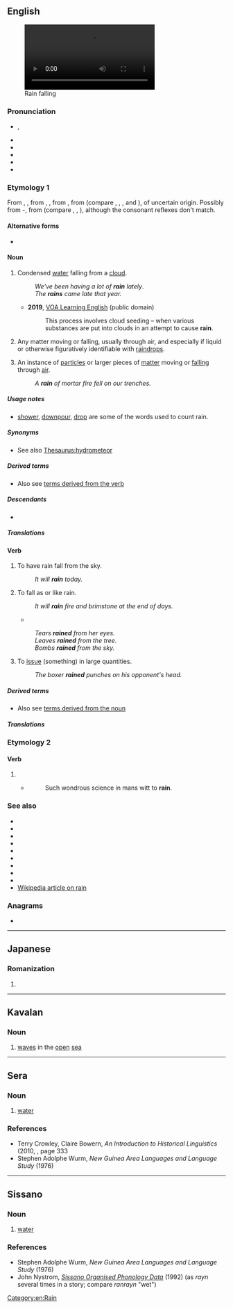 {{also|Rain|ràin|räin}}
==English==
[[File:Averse de pluie.webm|thumb|right|Rain falling]]

===Pronunciation===
* {{enPR|rān}}, {{IPA|en|/ɹeɪn/}}
* {{audio|en|en-us-rain.ogg|Audio (US)}}
* {{audio|en|En-uk-rain.ogg|Audio (UK)}}
* {{audio|en|LL-Q1860 (eng)-Back ache-rain.wav|Audio}}
* {{rhymes|en|eɪn}}
* {{homophones|en|reign|rein}}

===Etymology 1===
From {{inh|en|enm|reyn}}, {{m|enm|rein}}, from {{inh|en|ang|rēn}}, {{m|ang|reġn||rain}}, from {{inh|en|gmw-pro|*regn}}, from {{inh|en|gem-pro|*regną||rain}} (compare {{cog|fy|rein}}, {{cog|nl|regen}}, {{cog|de|Regen}}, {{cog|da|-}} and {{cog|no|regn}}), of uncertain origin. Possibly from {{w|pre-Germanic}} {{m|ine-pro|*Hréǵ-no}}-, from {{inh|en|ine-pro|*Hreǵ-||to flow}} (compare {{cog|la|rigō||wet, soak}}, {{cog|lt|rõki||drizzling rain}}, {{cog|sq|rrjedh||to flow, drip}}), although the consonant reflexes don't match.

====Alternative forms====
* {{alter|en|rayne|raygne||obsolete}}

====Noun====
{{en-noun|-|s}}

# Condensed [[water]] falling from a [[cloud]].
#: ''We've been having a lot of '''rain''' lately''.
#: ''The '''rains''' came late that year.''
#* '''2019''', [https://web.archive.org/web/20190311070055/https://learningenglish.voanews.com/a/south-korea-proposes-rain-project-with-china-to-cut-pollution/4819207.html VOA Learning English] (public domain)
#*: This process involves cloud seeding – when various substances are put into clouds in an attempt to cause '''rain'''.
#*:: {{audio|en|This process involves cloud seeding – when various substances are put into clouds in an attempt to cause rain.ogg|Audio (US)}}
# {{lb|en|figuratively}} Any matter moving or falling, usually through air, and especially if liquid or otherwise figuratively identifiable with [[raindrop]]s.
# {{lb|en|figuratively}} An instance of [[particle]]s or larger pieces of [[matter]] moving or [[fall]]ing through [[air]].
#: ''A '''rain''' of mortar fire fell on our trenches.''

=====Usage notes=====
* [[shower]], [[downpour]], [[drop]] are some of the words used to count rain.

=====Synonyms=====
* See also [[Thesaurus:hydrometeor]]

=====Derived terms=====
<span id="NounDT"><!--Terms derived from the NOUN--></span>
* Also see [[#VerbDT|terms derived from the verb]]
{{der4|en
|rainband
|rain barrel
|rainbird
|rain bomb
|rainboot
|rainbow
|[[rain check]], [[raincheck]], [[rain cheque]]
|rain cloud
|rain collar
|rain crow
|raincoat
|rain dance
|rain day
|rain delay
|raindrop
|rainfall
|rainforest
|rain frog
|rain garden
|rain gauge
|rain hat
|rainish
|rainjacket
|rain lamp
|rainmaker
|rain man
|rain or shine
|rainproof
|rain-slickened
|rain shadow
|[[rainsoaked]], [[rain-soaked]]
|rain tree
|rainwash
|rainwater
|rainwear
|rainy
}}

=====Descendants=====
* {{desc|srn|alen}}

=====Translations=====
{{see translation subpage|Noun}}

====Verb====
{{en-verb}}

# {{lb|en|impersonal}} To have rain fall from the sky.
#: ''It will '''rain''' today.''
# {{lb|en|intransitive}} To fall as or like rain.
#: ''It will '''rain''' fire and brimstone at the end of days.''
#* {{RQ:Shakespeare Twelfth Night|V|i|passage=The rain it '''raineth''' every day.}}
#: ''Tears '''rained''' from her eyes.''
#: ''Leaves '''rained''' from the tree.''
#: ''Bombs '''rained''' from the sky.''
# {{lb|en|transitive}} To [[issue]] (something) in large quantities.
#: ''The boxer '''rained''' punches on his opponent's head.''

=====Derived terms=====
<!--Terms derived from the VERB-->
* Also see [[#NounDT|terms derived from the noun]] <span id="VerbDT"></span>
{{der4|en
|berain
|it never rains but it pours
|[[rain cats and dogs]], [[rain dogs and cats]]
|rain down
|rain fire and brimstone
|rain off <!--be cancelled because of rain-->
|rain pitchforks
}}

=====Translations=====
{{see translation subpage|Verb}}

===Etymology 2===

====Verb====
{{en-verb}}

# {{obsolete form of|en|reign}}
#* {{RQ:Spenser Faerie Queene|1|5}}
#*: Such wondrous science in mans witt to '''rain'''.

===See also===
* {{l|en|drizzle}}
* {{l|en|hail}}
* {{l|en|mizzle}}
* {{l|en|precipitation}}
* {{l|en|serein}}
* {{l|en|shower}}
* {{l|en|sleet}}
* {{l|en|snow}}
* {{l|en|storm}}
* [[w:Rain|Wikipedia article on rain]]

===Anagrams===
* {{anagrams|en|a=ainr|ARIN|Arin|Iran|Irân|Irān|NIRA|Nair|RNAi|Rani|Rian|Rina|arni|rani}}

[[Category:en:Rain]]
{{topics|en|Atmospheric phenomena}}

----

==Japanese==

===Romanization===
{{ja-romaji}}

# {{ja-romanization of|ライン}}

----

==Kavalan==

===Noun===
{{head|ckv|noun}}

# [[wave]]s in the [[open]] [[sea]]

----

==Sera==

===Noun===
{{head|sry|noun}}

# [[water]]

===References===
* Terry Crowley, Claire Bowern, ''An Introduction to Historical Linguistics'' (2010, {{ISBN|0195365542}}, page 333
* Stephen Adolphe Wurm, ''New Guinea Area Languages and Language Study'' (1976)

----

==Sissano==

===Noun===
{{head|sso|noun}}

# [[water]]

===References===
* Stephen Adolphe Wurm, ''New Guinea Area Languages and Language Study'' (1976)
* John Nystrom, ''[https://web.archive.org/web/20151012195346/http://www-01.sil.org/pacific/png/pubs/928474542264/Sissano.pdf Sissano Organised Phonology Data]'' (1992) (as ''rayn'' several times in a story; compare ''ranrayn'' "wet")